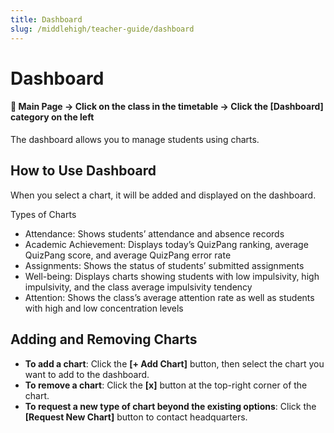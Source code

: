 ```yaml
---
title: Dashboard
slug: /middlehigh/teacher-guide/dashboard
---
```



# Dashboard

#### 📍 Main Page → Click on the class in the timetable → Click the [Dashboard] category on the left

The dashboard allows you to manage students using charts.

## How to Use Dashboard

When you select a chart, it will be added and displayed on the dashboard.

Types of Charts

- Attendance: Shows students’ attendance and absence records
- Academic Achievement: Displays today’s QuizPang ranking, average QuizPang score, and average QuizPang error rate
- Assignments: Shows the status of students’ submitted assignments
- Well-being: Displays charts showing students with low impulsivity, high impulsivity, and the class average impulsivity tendency
- Attention: Shows the class’s average attention rate as well as students with high and low concentration levels

## Adding and Removing Charts

- **To add a chart**: Click the **[+ Add Chart]** button, then select the chart you want to add to the dashboard.
- **To remove a chart**: Click the **[x]** button at the top-right corner of the chart.
- **To request a new type of chart beyond the existing options**: Click the **[Request New Chart]** button to contact headquarters.
